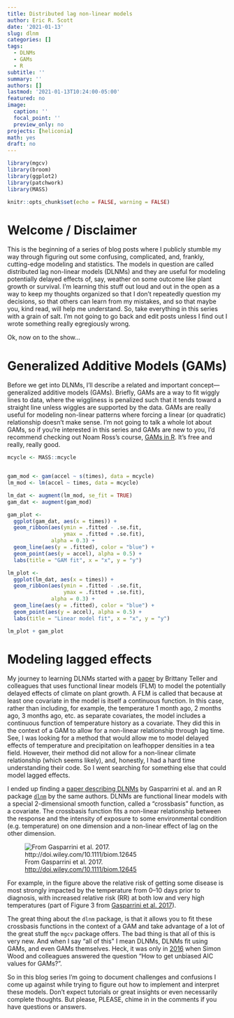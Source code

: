 ```yaml
---
title: Distributed lag non-linear models
author: Eric R. Scott
date: '2021-01-13'
slug: dlnm
categories: []
tags: 
  - DLNMs
  - GAMs
  - R
subtitle: ''
summary: ''
authors: []
lastmod: '2021-01-13T10:24:00-05:00'
featured: no
image:
  caption: ''
  focal_point: ''
  preview_only: no
projects: [heliconia]
math: yes
draft: no
---
```


```r
library(mgcv)
library(broom)
library(ggplot2)
library(patchwork)
library(MASS)

knitr::opts_chunk$set(echo = FALSE, warning = FALSE)
```

# Welcome / Disclaimer

This is the beginning of a series of blog posts where I publicly stumble my way through figuring out some confusing, complicated, and, frankly, cutting-edge modeling and statistics. The models in question are called distributed lag non-linear models (DLNMs) and they are useful for modeling potentially delayed effects of, say, weather on some outcome like plant growth or survival. I'm learning this stuff out loud and out in the open as a way to keep my thoughts organized so that I don't repeatedly question my decisions, so that others can learn from my mistakes, and so that maybe you, kind read, will help me understand. So, take everything in this series with a grain of salt. I'm not going to go back and edit posts unless I find out I wrote something really egregiously wrong.

Ok, now on to the show...

# Generalized Additive Models (GAMs)

Before we get into DLNMs, I'll describe a related and important concept---generalized additive models (GAMs). Briefly, GAMs are a way to fit wiggly lines to data, where the wiggliness is penalized such that it tends toward a straight line unless wiggles are supported by the data. GAMs are really useful for modeling non-linear patterns where forcing a linear (or quadratic) relationship doesn't make sense. I'm not going to talk a whole lot about GAMs, so if you're interested in this series and GAMs are new to you, I'd recommend checking out Noam Ross's course, [GAMs in R](https://noamross.github.io/gams-in-r-course/). It's free and really, really good.

```r
mcycle <- MASS::mcycle


gam_mod <- gam(accel ~ s(times), data = mcycle)
lm_mod <- lm(accel ~ times, data = mcycle)

lm_dat <- augment(lm_mod, se_fit = TRUE)
gam_dat <- augment(gam_mod)

gam_plot <- 
  ggplot(gam_dat, aes(x = times)) +
  geom_ribbon(aes(ymin = .fitted - .se.fit,
                  ymax = .fitted + .se.fit),
              alpha = 0.3) +
  geom_line(aes(y = .fitted), color = "blue") +
  geom_point(aes(y = accel), alpha = 0.5) +
  labs(title = "GAM fit", x = "x", y = "y")

lm_plot <-
  ggplot(lm_dat, aes(x = times)) +
  geom_ribbon(aes(ymin = .fitted - .se.fit,
                  ymax = .fitted + .se.fit),
              alpha = 0.3) +
  geom_line(aes(y = .fitted), color = "blue") +
  geom_point(aes(y = accel), alpha = 0.5) +
  labs(title = "Linear model fit", x = "x", y = "y")

lm_plot + gam_plot
```

# Modeling lagged effects

My journey to learning DLNMs started with a [paper](https://onlinelibrary.wiley.com/doi/abs/10.1111/2041-210X.12486) by Brittany Teller and colleagues that uses functional linear models (FLM) to model the potentially delayed effects of climate on plant growth. A FLM is called that because at least one covariate in the model is itself a continuous function. In this case, rather than including, for example, the temperature 1 month ago, 2 months ago, 3 months ago, etc. as separate covariates, the model includes a continuous function of temperature history as a covariate. They did this in the context of a GAM to allow for a non-linear relationship through lag time. See, I was looking for a method that would allow me to model delayed effects of temperature and precipitation on leafhopper densities in a tea field. However, their method did not allow for a non-linear climate relationship (which seems likely), and, honestly, I had a hard time understanding their code. So I went searching for something else that could model lagged effects.

I ended up finding a [paper describing DLNMs](http://doi.wiley.com/10.1111/biom.12645) by Gasparrini et al. and an R package [`dlnm`](http://www.jstatsoft.org/v43/i08/) by the same authors. DLNMs are functional linear models with a special 2-dimensional smooth function, called a "crossbasis" function, as a covariate. The crossbasis function fits a non-linear relationship between the response and the intensity of exposure to some environmental condition (e.g. temperature) on one dimension and a non-linear effect of lag on the other dimension.

![From Gasparrini et al. 2017. <http://doi.wiley.com/10.1111/biom.12645>](gasparrini.png)

For example, in the figure above the relative risk of getting some disease is most strongly impacted by the temperature from 0--10 days prior to diagnosis, with increased relative risk (RR) at both low and very high temperatures (part of Figure 3 from [Gasparrini et al. 2017](http://doi.wiley.com/10.1111/biom.12645)).

The great thing about the `dlnm` package, is that it allows you to fit these crossbasis functions in the context of a GAM and take advantage of a lot of the great stuff the `mgcv` package offers. The bad thing is that all of this is very new. And when I say "all of this" I mean DLNMs, DLNMs fit using GAMs, and even GAMs themselves. Heck, it was only in [2016](https://doi.org/10.1080/01621459.2016.1180986) when Simon Wood and colleagues answered the question "How to get unbiased AIC values for GAMs?".

So in this blog series I'm going to document challenges and confusions I come up against while trying to figure out how to implement and interpret these models. Don't expect tutorials or great insights or even necessarily complete thoughts. But please, PLEASE, chime in in the comments if you have questions or answers.
